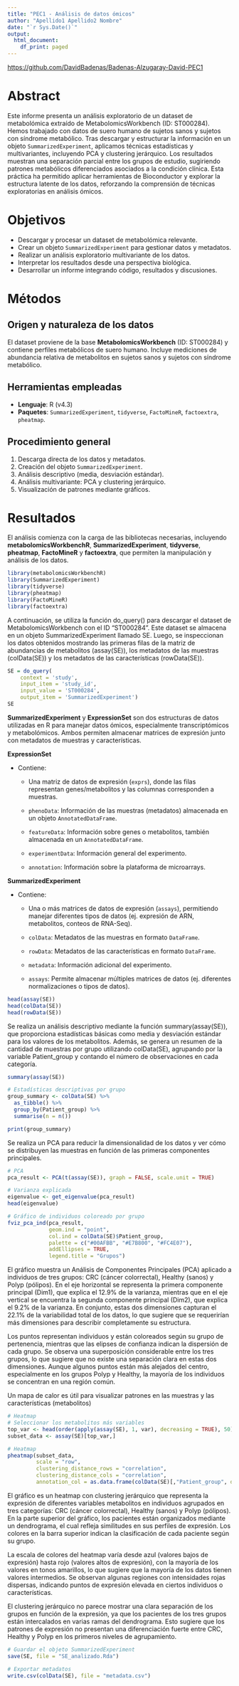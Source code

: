 ---
title: "PEC1 - Análisis de datos ómicos"
author: "Apellido1 Apellido2 Nombre"
date: "`r Sys.Date()`"
output:
  html_document:
    df_print: paged
---

<https://github.com/DavidBadenas/Badenas-Alzugaray-David-PEC1>

# Abstract

Este informe presenta un análisis exploratorio de un dataset de metabolómica extraído de MetabolomicsWorkbench (ID: ST000284). Hemos trabajado con datos de suero humano de sujetos sanos y sujetos con síndrome metabólico. Tras descargar y estructurar la información en un objeto `SummarizedExperiment`, aplicamos técnicas estadísticas y multivariantes, incluyendo PCA y clustering jerárquico. Los resultados muestran una separación parcial entre los grupos de estudio, sugiriendo patrones metabólicos diferenciados asociados a la condición clínica. Esta práctica ha permitido aplicar herramientas de Bioconductor y explorar la estructura latente de los datos, reforzando la comprensión de técnicas exploratorias en análisis ómicos.

# Objetivos

-   Descargar y procesar un dataset de metabolómica relevante.
-   Crear un objeto `SummarizedExperiment` para gestionar datos y metadatos.
-   Realizar un análisis exploratorio multivariante de los datos.
-   Interpretar los resultados desde una perspectiva biológica.
-   Desarrollar un informe integrando código, resultados y discusiones.

# Métodos

## Origen y naturaleza de los datos

El dataset proviene de la base **MetabolomicsWorkbench** (ID: ST000284) y contiene perfiles metabólicos de suero humano. Incluye mediciones de abundancia relativa de metabolitos en sujetos sanos y sujetos con síndrome metabólico.

## Herramientas empleadas

-   **Lenguaje**: R (v4.3)
-   **Paquetes**: `SummarizedExperiment`, `tidyverse`, `FactoMineR`, `factoextra`, `pheatmap`.

## Procedimiento general

1.  Descarga directa de los datos y metadatos.
2.  Creación del objeto `SummarizedExperiment`.
3.  Análisis descriptivo (media, desviación estándar).
4.  Análisis multivariante: PCA y clustering jerárquico.
5.  Visualización de patrones mediante gráficos.

# Resultados

El análisis comienza con la carga de las bibliotecas necesarias, incluyendo **metabolomicsWorkbenchR**, **SummarizedExperiment**, **tidyverse**, **pheatmap**, **FactoMineR** y **factoextra**, que permiten la manipulación y análisis de los datos.

```{r, message=FALSE, warning=FALSE}
library(metabolomicsWorkbenchR)
library(SummarizedExperiment)
library(tidyverse)
library(pheatmap)
library(FactoMineR)
library(factoextra)
```

A continuación, se utiliza la función do_query() para descargar el dataset de MetabolomicsWorkbench con el ID "ST000284". Este dataset se almacena en un objeto SummarizedExperiment llamado SE. Luego, se inspeccionan los datos obtenidos mostrando las primeras filas de la matriz de abundancias de metabolitos (assay(SE)), los metadatos de las muestras (colData(SE)) y los metadatos de las características (rowData(SE)).

```{r}
SE = do_query(
    context = 'study',
    input_item = 'study_id',
    input_value = 'ST000284',
    output_item = 'SummarizedExperiment')
SE
```

**SummarizedExperiment** y **ExpressionSet** son dos estructuras de datos utilizadas en R para manejar datos ómicos, especialmente transcriptómicos y metabolómicos. Ambos permiten almacenar matrices de expresión junto con metadatos de muestras y características.

**ExpressionSet**

-   Contiene:

    -   Una matriz de datos de expresión (`exprs`), donde las filas representan genes/metabolitos y las columnas corresponden a muestras.

    -   `phenoData`: Información de las muestras (metadatos) almacenada en un objeto `AnnotatedDataFrame`.

    -   `featureData`: Información sobre genes o metabolitos, también almacenada en un `AnnotatedDataFrame`.

    -   `experimentData`: Información general del experimento.

    -   `annotation`: Información sobre la plataforma de microarrays.

**SummarizedExperiment**

-   Contiene:

    -   Una o más matrices de datos de expresión (`assays`), permitiendo manejar diferentes tipos de datos (ej. expresión de ARN, metabolitos, conteos de RNA-Seq).

    -   `colData`: Metadatos de las muestras en formato `DataFrame`.

    -   `rowData`: Metadatos de las características en formato `DataFrame`.

    -   `metadata`: Información adicional del experimento.

    -   `assays`: Permite almacenar múltiples matrices de datos (ej. diferentes normalizaciones o tipos de datos).

```{r}
head(assay(SE))
head(colData(SE))
head(rowData(SE))
```

Se realiza un análisis descriptivo mediante la función summary(assay(SE)), que proporciona estadísticas básicas como media y desviación estándar para los valores de los metabolitos. Además, se genera un resumen de la cantidad de muestras por grupo utilizando colData(SE), agrupando por la variable Patient_group y contando el número de observaciones en cada categoría.

```{r}
summary(assay(SE))
```

```{r}
# Estadísticas descriptivas por grupo
group_summary <- colData(SE) %>%
  as_tibble() %>%
  group_by(Patient_group) %>%
  summarise(n = n())

print(group_summary)
```

Se realiza un PCA para reducir la dimensionalidad de los datos y ver cómo se distribuyen las muestras en función de las primeras componentes principales.

```{r}
# PCA
pca_result <- PCA(t(assay(SE)), graph = FALSE, scale.unit = TRUE)

# Varianza explicada
eigenvalue <- get_eigenvalue(pca_result)
head(eigenvalue)

# Gráfico de individuos coloreado por grupo
fviz_pca_ind(pca_result,
             geom.ind = "point",
             col.ind = colData(SE)$Patient_group,
             palette = c("#00AFBB", "#E7B800", "#FC4E07"),
             addEllipses = TRUE,
             legend.title = "Grupos")

```

El gráfico muestra un Análisis de Componentes Principales (PCA) aplicado a individuos de tres grupos: CRC (cáncer colorrectal), Healthy (sanos) y Polyp (pólipos). En el eje horizontal se representa la primera componente principal (Dim1), que explica el 12.9% de la varianza, mientras que en el eje vertical se encuentra la segunda componente principal (Dim2), que explica el 9.2% de la varianza. En conjunto, estas dos dimensiones capturan el 22.1% de la variabilidad total de los datos, lo que sugiere que se requerirían más dimensiones para describir completamente su estructura.

Los puntos representan individuos y están coloreados según su grupo de pertenencia, mientras que las elipses de confianza indican la dispersión de cada grupo. Se observa una superposición considerable entre los tres grupos, lo que sugiere que no existe una separación clara en estas dos dimensiones. Aunque algunos puntos están más alejados del centro, especialmente en los grupos Polyp y Healthy, la mayoría de los individuos se concentran en una región común.

Un mapa de calor es útil para visualizar patrones en las muestras y las características (metabolitos)

```{r}
# Heatmap
# Seleccionar los metabolitos más variables
top_var <- head(order(apply(assay(SE), 1, var), decreasing = TRUE), 50)
subset_data <- assay(SE)[top_var,]

# Heatmap
pheatmap(subset_data,
         scale = "row",
         clustering_distance_rows = "correlation",
         clustering_distance_cols = "correlation",
         annotation_col = as.data.frame(colData(SE)[,"Patient_group", drop=FALSE]))

```

El gráfico es un heatmap con clustering jerárquico que representa la expresión de diferentes variables metabolitos en individuos agrupados en tres categorías: CRC (cáncer colorrectal), Healthy (sanos) y Polyp (pólipos). En la parte superior del gráfico, los pacientes están organizados mediante un dendrograma, el cual refleja similitudes en sus perfiles de expresión. Los colores en la barra superior indican la clasificación de cada paciente según su grupo.

La escala de colores del heatmap varía desde azul (valores bajos de expresión) hasta rojo (valores altos de expresión), con la mayoría de los valores en tonos amarillos, lo que sugiere que la mayoría de los datos tienen valores intermedios. Se observan algunas regiones con intensidades rojas dispersas, indicando puntos de expresión elevada en ciertos individuos o características.

El clustering jerárquico no parece mostrar una clara separación de los grupos en función de la expresión, ya que los pacientes de los tres grupos están intercalados en varias ramas del dendrograma. Esto sugiere que los patrones de expresión no presentan una diferenciación fuerte entre CRC, Healthy y Polyp en los primeros niveles de agrupamiento.


```{r}
# Guardar el objeto SummarizedExperiment
save(SE, file = "SE_analizado.Rda")

# Exportar metadatos
write.csv(colData(SE), file = "metadata.csv")

```
